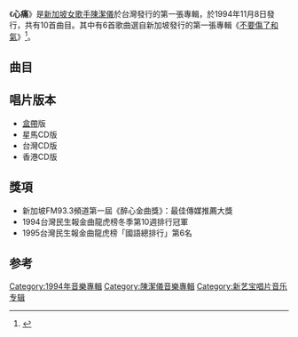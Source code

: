 {{Album infobox | <!-- See Wikipedia:WikiProject_Albums -->
|  Name        = 心痛
|  Type        = [[專輯|專輯]]
|  Artist      = [[陳潔儀_(新加坡)|陳潔儀]]
|  Cover       = KitChan Heartache.jpg
|  Background  = 
|  Released    = 1994年11月18日（台灣、星馬）<br/>1995年4月10日（香港）
|  Recorded    = 
|  Genre       = [[國語流行音樂|國語流行音樂]]
|  Length      = 
|  Label       = [[海蝶音樂|海蝶音樂]]、[[立得唱片|立得唱片]]
|  Number      = 
|  Producer    = 許環良
|  Last album  = [[不要傷了和氣|不要傷了和氣]]（1993年）
|  This album  = '''心痛'''<br />（1994年）
|  Next album  = [[逼得太緊|逼得太緊]]<br/>（1995年）
}}

《'''心痛'''》是[[新加坡|新加坡]][[女歌手|女歌手]][[陳潔儀_(新加坡)|陳潔儀]]於台灣發行的第一張專輯，於1994年11月8日發行，共有10首曲目。其中有6首歌曲選自新加坡發行的第一張專輯《[[不要傷了和氣|不要傷了和氣]]》<ref>{{Cite book|title=当代歌霸|last=老轲主编|first=|publisher=北京：华龄出版社|year=1996.01|isbn=7-80082-660-0|location=|pages=65}}</ref>。

==曲目==
{{Tracklist
| collapsed = 
| headline = 
| font_size = 
| total_length = 

| all_writing = 
| all_music = 
| all_lyrics = 
| all_arranger = 
| all_producer = [[許環良|許環良]]
| all_except = 

| extra_column =

| title1 = 心痛
| note1 = 
| longnote1 = 第一主打歌<br>[[中華電視公司|華視]]八點檔連續劇《窈窕奶爸》主題曲
| music1 = [[許環良|許環良]]
| lyrics1 = [[林秋離|林秋離]]
| arranger1 = 許環良
| producer1 = 
| extra1 = 
| length1 = 

| title2 = 傷了和氣
| note2 = 
| longnote2 = 第二主打歌<br>粵語版本為《揭曉》
| music2 = 許環良
| lyrics2 = [[許常德|許常德]]
| arranger2 =  [[Joe_Curiale|Joe Curiale]] 
| producer2 =
| extra2 = 
| length2 = 

| title3 = 愛讓我犯錯
| note3 = 
| longnote3 = 第三主打歌<br>電影《我要活下去》主題曲
| music3 = [[陳美威|陳美威]]
| lyrics3 = [[廖瑩如|廖瑩如]]
| arranger3 = Joe Curiale
| producer3 = 
| extra3 = 
| length3 = 

| title4 = Somewhere
| note4 = 英語
| longnote4 = 
| music4 = Joe Curiale<br>[[Tom_Deluca|Tom Deluca]]
| lyrics4 = Joe Curiale<br>Tom Deluca
| arranger4 = Joe Curiale 
| producer4 = 
| extra4 = 
| length4 = 

| title5 = 沉睡中的你
| note5 = 
| longnote5 = 
| music5 =  Joe Curiale<br>[[Pete_Hawkins|Pete Hawkins]]
| lyrics5 = 許常德
| arranger5 = Joe Curiale
| producer5 = 
| extra5 = 
| length5 = 

| title6 = 不要
| note6 = 
| longnote6 = 粵語版本為[[鄭嘉穎|鄭嘉穎]]《分開方知這是愛》  
| music6 = [[郭峰_(歌手)|郭峰]]
| lyrics6 = 許常德
| arranger6 = 郭峰
| producer6 = 
| extra6 = 
| length6 = 

| title7 = 帶我飛
| note7 = 
| longnote7 = 
| music7 = [[凌偉文|凌偉文]]
| lyrics7 = [[何厚華|何厚華]]
| arranger7 = Joe Curiale
| producer7 = 
| extra7 = 
| length7 = 

| title8 = 恐龍族
| note8 = 
| longnote8 = 粵語版本為[[王馨平|王馨平]]《痴心救地球》 
| music8 = 郭峰 
| lyrics8 = 許常德
| arranger8 = 郭峰
| producer8 = 
| extra8 = 
| length8 = 

| title9 = 都說在夢裡
| note9 = 
| longnote9 = 原唱者為[[顏黎明|顏黎明]] 
| music9 = [[黃元成|黃元成]]
| lyrics9 = [[黃月琴|黃月琴]]
| arranger9 = Joe Curiale
| producer9 = 
| extra9 = 
| length9 = 

| title10 = 走出黑暗的世界
| note10 = 
| longnote10 = 粵語版本為[[黎明詩|黎明詩]]《打開心窗》
| music10 =  [[柯貴民|柯貴民]]
| lyrics10 = [[莊淑珍|莊淑珍]]
| arranger10 = [[Ernest_Kwok|Ernest Kwok]]
| producer10 = 
| extra10 = 
| length10 = 
}}

== 唱片版本 ==
* [[盒帶|盒帶]]版
* 星馬CD版
* 台灣CD版
* 香港CD版

== 獎項 ==
* 新加坡FM93.3頻道第一屆《醉心金曲獎》：最佳傳媒推薦大獎
* 1994台灣民生報金曲龍虎榜冬季第10週排行冠軍
* 1995台灣民生報金曲龍虎榜「國語總排行」第6名

==参考==
{{reflist}}
{{陳潔儀}}

[[Category:1994年音樂專輯|Category:1994年音樂專輯]]
[[Category:陳潔儀音樂專輯|Category:陳潔儀音樂專輯]]
[[Category:新艺宝唱片音乐专辑|Category:新艺宝唱片音乐专辑]]
